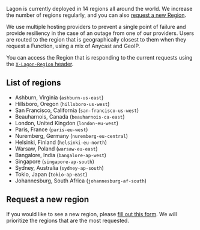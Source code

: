 Lagon is currently deployed in 14 regions all around the world. We increase the number of regions regularly, and you can also [request a new Region](#request-a-new-region).

We use multiple hosting providers to prevent a single point of failure and provide resiliency in the case of an outage from one of our providers. Users are routed to the region that is geographically closest to them when they request a Function, using a mix of Anycast and GeoIP.

You can access the Region that is responding to the current requests using the [`X-Lagon-Region` header](/runtime-apis#additional-headers).

## List of regions

- Ashburn, Virginia (`ashburn-us-east`)
- Hillsboro, Oregon (`hillsboro-us-west`)
- San Francisco, California (`san-francisco-us-west`)
- Beauharnois, Canada (`beauharnois-ca-east`)
- London, United Kingdon (`london-eu-west`)
- Paris, France (`paris-eu-west`)
- Nuremberg, Germany (`nuremberg-eu-central`)
- Helsinki, Finland (`helsinki-eu-north`)
- Warsaw, Poland (`warsaw-eu-east`)
- Bangalore, India (`bangalore-ap-west`)
- Singapore (`singapore-ap-south`)
- Sydney, Australia (`sydney-ap-south`)
- Tokio, Japan (`tokio-ap-east`)
- Johannesburg, South Africa (`johannesburg-af-south`)

## Request a new region

If you would like to see a new region, please [fill out this form](https://tally.so/r/mDqAYN). We will prioritize the regions that are the most requested.
